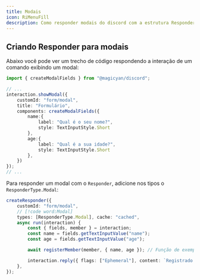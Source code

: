 ```yaml
---
title: Modais
icon: RiMenuFill
description: Como responder modais do discord com a estrutura Responder
---
```


## Criando Responder para modais

Abaixo você pode ver um trecho de código respondendo a interação de um comando exibindo um modal:

```ts title="command.ts"
import { createModalFields } from "@magicyan/discord";

// ...
interaction.showModal({
    customId: "form/modal",
    title: "Formulário",
    components: createModalFields({
        name:{
            label: "Qual é o seu nome?",
            style: TextInputStyle.Short
        },
        age:{
            label: "Qual é a sua idade?",
            style: TextInputStyle.Short
        },
    })
});
// ...
```

Para responder um modal com o `Responder`, adicione nos tipos o `ResponderType.Modal`:

```ts title="responder.ts"
createResponder({
    customId: "form/modal",
    // [!code word:Modal]
    types: [ResponderType.Modal], cache: "cached",
    async run(interaction) {
        const { fields, member } = interaction;
        const name = fields.getTextInputValue("name");
        const age = fields.getTextInputValue("age");

        await registerMember(member, { name, age }); // Função de exemplo

        interaction.reply({ flags: ["Ephemeral"], content: `Registrado como ${name}` });
    },
});
```